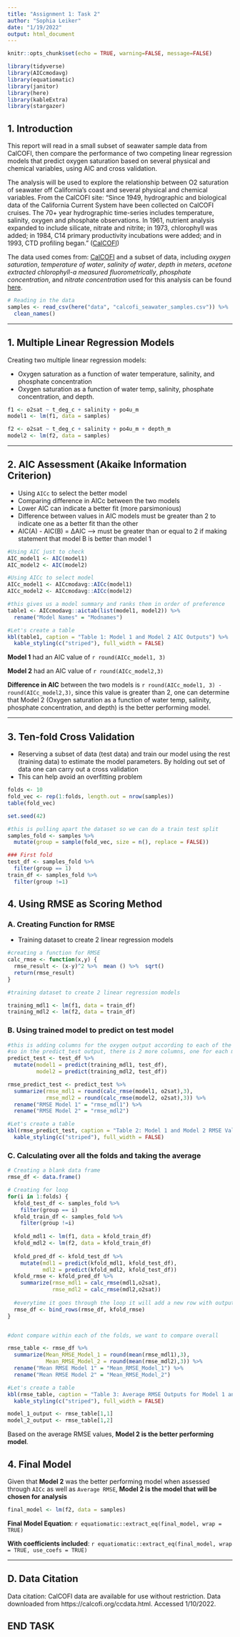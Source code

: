 ```yaml
---
title: "Assignment 1: Task 2"
author: "Sophia Leiker"
date: "1/19/2022"
output: html_document
---
```


```r
knitr::opts_chunk$set(echo = TRUE, warning=FALSE, message=FALSE)

library(tidyverse)
library(AICcmodavg)
library(equatiomatic)
library(janitor)
library(here)
library(kableExtra)
library(stargazer)
```

## 1. Introduction

This report will read in a small subset of seawater sample data from CalCOFI, then compare the performance of two competing linear regression models that predict oxygen saturation based on several physical and chemical variables, using AIC and cross validation.

The analysis will be used to explore the relationship between O2 saturation of seawater off California’s coast and several physical and chemical variables. From the CalCOFI site: “Since 1949, hydrographic and biological data of the California Current System have been collected on CalCOFI cruises. The 70+ year hydrographic time-series includes temperature, salinity, oxygen and phosphate observations. In 1961, nutrient analysis expanded to include silicate, nitrate and nitrite; in 1973, chlorophyll was added; in 1984, C14 primary productivity incubations were added; and in 1993, CTD profiling began.” ([CalCOFI](https://calcofi.org/ccdata.html))


The data used comes from: [CalCOFI](https://calcofi.org/ccdata.html) and a subset of data, including *oxygen saturation*, *temperature of water*, *salinity of water*, *depth in meters*, *acetone extracted chlorophyll-a measured fluorometrically*, *phosphate concentration*, and *nitrate concentration* used for this analysis can be found [here](https://drive.google.com/file/d/1uXS6_enkcCmbIoawkFU8EXvLtomBP2r7/view?usp=sharing).



```r
# Reading in the data
samples <- read_csv(here("data", "calcofi_seawater_samples.csv")) %>% 
  clean_names()

```

***


## 1. Multiple Linear Regression Models
Creating two multiple linear regression models:

- Oxygen saturation as a function of water temperature, salinity, and phosphate concentration
- Oxygen saturation as a function of water temp, salinity, phosphate concentration, and depth.

```r
f1 <- o2sat ~ t_deg_c + salinity + po4u_m
model1 <- lm(f1, data = samples)

f2 <- o2sat ~ t_deg_c + salinity + po4u_m + depth_m
model2 <- lm(f2, data = samples)

```



***

## 2. AIC Assessment (Akaike Information Criterion)
- Using `AICc` to select the better model
- Comparing difference in AICc between the two models
- Lower AIC can indicate a better fit (more parsimonious)
- Difference between values in AIC models must be greater than 2 to indicate one as a better fit than the other
- AIC(A) - AIC(B) = ∆AIC --> must be greater than or equal to 2 if making statement that model B is better than model 1

```r
#Using AIC just to check
AIC_model1 <- AIC(model1)
AIC_model2 <- AIC(model2)

#Using AICc to select model
AICc_model1 <- AICcmodavg::AICc(model1)
AICc_model2 <- AICcmodavg::AICc(model2)

#this gives us a model summary and ranks them in order of preference
table1 <- AICcmodavg::aictab(list(model1, model2)) %>% 
  rename("Model Names" = "Modnames")

#Let's create a table
kbl(table1, caption = "Table 1: Model 1 and Model 2 AIC Outputs") %>% 
  kable_styling(c("striped"), full_width = FALSE)
```
**Model 1** had an AIC value of `r round(AICc_model1, 3)`

**Model 2** had an AIC value of `r round(AICc_model2,3)`

**Difference in AIC** between the two models is `r round(AICc_model1, 3) - round(AICc_model2,3)`, since this value is greater than 2, one can determine that Model 2 (Oxygen saturation as a function of water temp, salinity, phosphate concentration, and depth) is the better performing model. 


***

## 3. Ten-fold Cross Validation

- Reserving a subset of data (test data) and train our model using the rest (training data) to estimate the model parameters. By holding out set of data one can carry out a cross validation
- This can help avoid an overfitting problem

```r

folds <- 10
fold_vec <- rep(1:folds, length.out = nrow(samples))
table(fold_vec)

set.seed(42)

#this is pulling apart the dataset so we can do a train test split
samples_fold <- samples %>% 
  mutate(group = sample(fold_vec, size = n(), replace = FALSE))

### First fold
test_df <- samples_fold %>% 
  filter(group == 1)
train_df <- samples_fold %>% 
  filter(group !=1)

```

## 4. Using RMSE as Scoring Method

### A. Creating Function for RMSE

- Training dataset to create 2 linear regression models

```r
#creating a function for RMSE
calc_rmse <- function(x,y) {
  rmse_result <- (x-y)^2 %>%  mean () %>%  sqrt()
  return(rmse_result)
}

#training dataset to create 2 linear regression models

training_mdl1 <- lm(f1, data = train_df)
training_mdl2 <- lm(f2, data = train_df)

```

### B. Using trained model to predict on test model

```r
#this is adding columns for the oxygen output according to each of the models,
#so in the predict_test output, there is 2 more columns, one for each model
predict_test <- test_df %>% 
  mutate(model1 = predict(training_mdl1, test_df),
         model2 = predict(training_mdl2, test_df))

rmse_predict_test <- predict_test %>% 
  summarize(rmse_mdl1 = round(calc_rmse(model1, o2sat),3),
            rmse_mdl2 = round(calc_rmse(model2, o2sat),3)) %>% 
  rename("RMSE Model 1" = "rmse_mdl1") %>% 
  rename("RMSE Model 2" = "rmse_mdl2")

#Let's create a table
kbl(rmse_predict_test, caption = "Table 2: Model 1 and Model 2 RMSE Value Outputs") %>% 
  kable_styling(c("striped"), full_width = FALSE)

```

### C. Calculating over all the folds and taking the average

```r

# Creating a blank data frame
rmse_df <- data.frame()

# Creating for loop 
for(i in 1:folds) {
  kfold_test_df <- samples_fold %>% 
    filter(group == i)
  kfold_train_df <- samples_fold %>% 
    filter(group !=i)
  
  kfold_mdl1 <- lm(f1, data = kfold_train_df)
  kfold_mdl2 <- lm(f2, data = kfold_train_df)
  
  kfold_pred_df <- kfold_test_df %>% 
    mutate(mdl1 = predict(kfold_mdl1, kfold_test_df),
           mdl2 = predict(kfold_mdl2, kfold_test_df))
  kfold_rmse <- kfold_pred_df %>% 
    summarize(rmse_mdl1 = calc_rmse(mdl1,o2sat),
              rmse_mdl2 = calc_rmse(mdl2,o2sat))
  
  #everytime it goes through the loop it will add a new row with outputs
  rmse_df <- bind_rows(rmse_df, kfold_rmse)
}


#dont compare within each of the folds, we want to compare overall

rmse_table <- rmse_df %>% 
  summarize(Mean_RMSE_Model_1 = round(mean(rmse_mdl1),3),
            Mean_RMSE_Model_2 = round(mean(rmse_mdl2),3)) %>% 
  rename("Mean RMSE Model 1" = "Mean_RMSE_Model_1") %>% 
  rename("Mean RMSE Model 2" = "Mean_RMSE_Model_2")

#Let's create a table
kbl(rmse_table, caption = "Table 3: Average RMSE Outputs for Model 1 and 2") %>% 
  kable_styling(c("striped"), full_width = FALSE)

model_1_output <- rmse_table[1,1]
model_2_output <- rmse_table[1,2]

```

Based on the average RMSE values, **Model 2 is the better performing model**.


## 4. Final Model

Given that **Model 2** was the better performing model when assessed through `AICc` as well as `Average RMSE`, **Model 2 is the model that will be chosen for analysis**

```r
final_model <- lm(f2, data = samples)
```


**Final Model Equation**:
`r equatiomatic::extract_eq(final_model, wrap = TRUE)`

**With coefficients included**:
`r equatiomatic::extract_eq(final_model, wrap = TRUE, use_coefs = TRUE)`



***

## D. Data Citation

Data citation: CalCOFI data are available for use without restriction. Data downloaded from https://calcofi.org/ccdata.html.  Accessed 1/10/2022.

## END TASK

